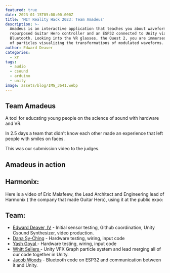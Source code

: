 ```yaml
---
featured: true
date: 2023-01-15T05:00:00.000Z
title: 'MIT Reality Hack 2023: Team Amadeus'
description: >-
  Amadeus is an interactive application that teaches you about waveforms via a
  repurposed Guitar Hero controller and an ESP32 connected to Unity via
  Bluetooth. Looking into the VR glasses, the Quest 2, you are immersed in a sea
  of particles visualizing the transformations of modulated waveforms.
author: Edward Deaver
categories:
  - xr
tags:
  - audio
  - csound
  - arduino
  - unity
image: assets/blog/IMG_3641.webp
---
```


<AstroImage src="assets/blog/IMG_3641.webp" alt="Guitar Hero controller on a desk. There is a circuit board on the left side of it with an arduino. Behind that is a laptop with a 3d world on it displaying sound waves and a Quest 2." width={2000} height={1500} />

##

## Team Amadeus

A tool for educating young people on the science of sound with hardware and VR.

In 2.5 days a team that didn't know each other made an experience that left people with smiles on faces.

This was our submission video to the judges. 

<YouTube id="es4Zc46btho" />

## Amadeus in action

<YouTube id="EnQNOCDVHaA" />

## Harmonix: 

Here is a video of Eric Malafeew, the Lead Architect and Engineering lead of Harmonix ( the company that made Guitar Hero), using it at the public expo:

<Vimeo id="790120983" />

## Team:

* [Edward Deaver, IV](https://www.linkedin.com/in/edwardcdeaveriv/?ref=edwarddeaver.me) - Initial sensor testing, Github coordination, Unity Csound Synthesizer, video production.  
* [Dana Sy-Ching](https://www.linkedin.com/in/danasyching/?ref=edwarddeaver.me) - Hardware testing, wiring, input code
* [Yash Goyal ](https://www.linkedin.com/in/yash-a-goyal/?ref=edwarddeaver.me)- Hardware testing, wiring, input code
* [Whitt Sellers ](https://www.linkedin.com/in/whitt-sellers/?ref=edwarddeaver.me)- Unity VFX Graph particle system and lead merging all of our code together in Unity.
* [Jacob Woods](https://www.linkedin.com/in/jacob-woods-4b41b5215/?ref=edwarddeaver.me) - Bluetooth code on ESP32 and communication between it and Unity.

<AstroImage src="assets/blog/team_photo2.jpg" alt="Team photo" width={1600} class="" caption="" height={1200} />
